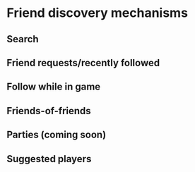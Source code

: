 # Friend discovery mechanisms

<Snippet file='wip.mdx' />

## Search

## Friend requests/recently followed

## Follow while in game

## Friends-of-friends

## Parties (coming soon)

## Suggested players
